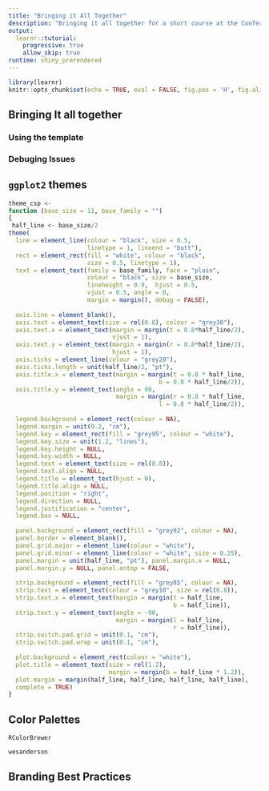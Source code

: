 ```yaml
---
title: "Bringing it All Together"
description: "Bringing it all together for a short course at the Conference on Statistical Practice 2020"
output: 
  learnr::tutorial:
    progressive: true
    allow_skip: true
runtime: shiny_prerendered
---
```


```r
library(learnr)
knitr::opts_chunk$set(echo = TRUE, eval = FALSE, fig.pos = 'H', fig.align="center")
```


## Bringing It all together 

### Using the template

### Debuging Issues

## `ggplot2` themes

```r
theme_csp <-
function (base_size = 11, base_family = "") 
{
 half_line <- base_size/2
theme(
  line = element_line(colour = "black", size = 0.5, 
                      linetype = 1, lineend = "butt"), 
  rect = element_rect(fill = "white", colour = "black",
                      size = 0.5, linetype = 1),
  text = element_text(family = base_family, face = "plain",
                      colour = "black", size = base_size,
                      lineheight = 0.9,  hjust = 0.5,
                      vjust = 0.5, angle = 0, 
                      margin = margin(), debug = FALSE), 
  
  axis.line = element_blank(), 
  axis.text = element_text(size = rel(0.8), colour = "grey30"),
  axis.text.x = element_text(margin = margin(t = 0.8*half_line/2), 
                             vjust = 1), 
  axis.text.y = element_text(margin = margin(r = 0.8*half_line/2),
                             hjust = 1),
  axis.ticks = element_line(colour = "grey20"), 
  axis.ticks.length = unit(half_line/2, "pt"), 
  axis.title.x = element_text(margin = margin(t = 0.8 * half_line,
                                          b = 0.8 * half_line/2)),
  axis.title.y = element_text(angle = 90, 
                              margin = margin(r = 0.8 * half_line,
                                          l = 0.8 * half_line/2)),
  
  legend.background = element_rect(colour = NA), 
  legend.margin = unit(0.2, "cm"), 
  legend.key = element_rect(fill = "grey95", colour = "white"),
  legend.key.size = unit(1.2, "lines"), 
  legend.key.height = NULL,
  legend.key.width = NULL, 
  legend.text = element_text(size = rel(0.8)),
  legend.text.align = NULL,
  legend.title = element_text(hjust = 0), 
  legend.title.align = NULL, 
  legend.position = "right", 
  legend.direction = NULL,
  legend.justification = "center", 
  legend.box = NULL, 
  
  panel.background = element_rect(fill = "grey92", colour = NA),
  panel.border = element_blank(), 
  panel.grid.major = element_line(colour = "white"), 
  panel.grid.minor = element_line(colour = "white", size = 0.25), 
  panel.margin = unit(half_line, "pt"), panel.margin.x = NULL, 
  panel.margin.y = NULL, panel.ontop = FALSE, 
  
  strip.background = element_rect(fill = "grey85", colour = NA),
  strip.text = element_text(colour = "grey10", size = rel(0.8)),
  strip.text.x = element_text(margin = margin(t = half_line,
                                              b = half_line)), 
  strip.text.y = element_text(angle = -90, 
                              margin = margin(l = half_line, 
                                              r = half_line)),
  strip.switch.pad.grid = unit(0.1, "cm"),
  strip.switch.pad.wrap = unit(0.1, "cm"), 
  
  plot.background = element_rect(colour = "white"), 
  plot.title = element_text(size = rel(1.2), 
                            margin = margin(b = half_line * 1.2)),
  plot.margin = margin(half_line, half_line, half_line, half_line),
  complete = TRUE)
}
```

## Color Palettes

`RColorBrewer`

`wesanderson`

## Branding Best Practices




